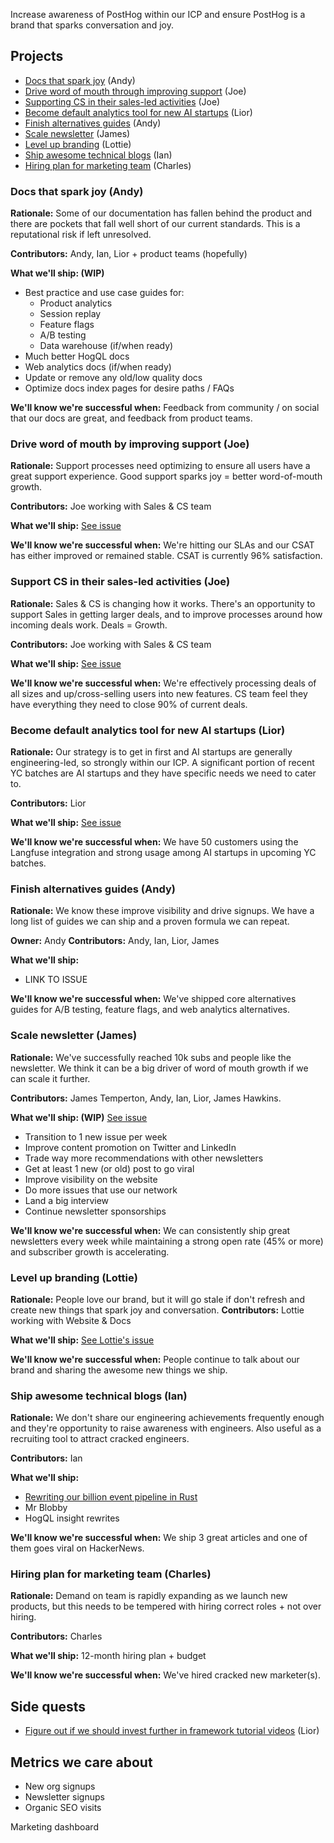 Increase awareness of PostHog within our ICP and ensure PostHog is a brand that sparks conversation and joy.

## Projects

- [Docs that spark joy](#docs-that-spark-joy-andy) (Andy)
- [Drive word of mouth through improving support](#drive-word-of-mouth-through-improving-support-joe) (Joe)
- [Supporting CS in their sales-led activities](#supporting-cs-in-their-sales-led-activities-joe) (Joe)
- [Become default analytics tool for new AI startups](#become-default-analytics-tool-for-new-ai-startups-lior) (Lior)
- [Finish alternatives guides](#finish-alternatives-guides-andy) (Andy)
- [Scale newsletter](#scale-newsletter-james) (James)
- [Level up branding](#level-up-branding-lottie) (Lottie)
- [Ship awesome technical blogs](#ship-awesome-technical-blogs-ian) (Ian)
- [Hiring plan for marketing team](#hiring-plan-for-marketing-team-charles) (Charles)

### Docs that spark joy (Andy)

**Rationale:** Some of our documentation has fallen behind the product and there are pockets that fall well short of our current standards. This is a reputational risk if left unresolved.

**Contributors:** Andy, Ian, Lior + product teams (hopefully)

**What we'll ship: (WIP)**
- Best practice and use case guides for:
  - Product analytics
  - Session replay
  - Feature flags
  - A/B testing
  - Data warehouse (if/when ready)
- Much better HogQL docs
- Web analytics docs (if/when ready)
- Update or remove any old/low quality docs
- Optimize docs index pages for desire paths / FAQs

**We'll know we're successful when:** Feedback from community / on social that our docs are great, and feedback from product teams.

### Drive word of mouth by improving support (Joe)

**Rationale:** Support processes need optimizing to ensure all users have a great support experience. Good support sparks joy = better word-of-mouth growth.

**Contributors:** Joe working with Sales & CS team

**What we'll ship:** [See issue](https://github.com/PostHog/meta/issues/186)

**We'll know we're successful when:** We're hitting our SLAs and our CSAT has either improved or remained stable. CSAT is currently 96% satisfaction. 

### Support CS in their sales-led activities (Joe)

**Rationale:** Sales & CS is changing how it works. There's an opportunity to support Sales in getting larger deals, and to improve processes around how incoming deals work. Deals = Growth. 

**Contributors:** Joe working with Sales & CS team

**What we'll ship:** [See issue](https://github.com/PostHog/meta/issues/193)

**We'll know we're successful when:** We're effectively processing deals of all sizes and up/cross-selling users into new features. CS team feel they have everything they need to close 90% of current deals. 

### Become default analytics tool for new AI startups (Lior)

**Rationale:** Our strategy is to get in first and AI startups are generally engineering-led, so strongly within our ICP. A significant portion of recent YC batches are AI startups and they have specific needs we need to cater to.

**Contributors:** Lior

**What we'll ship:** [See issue](https://github.com/PostHog/meta/issues/190)

**We'll know we're successful when:** We have 50 customers using the Langfuse integration and strong usage among AI startups in upcoming YC batches.

### Finish alternatives guides (Andy)

**Rationale:** We know these improve visibility and drive signups. We have a long list of guides we can ship and a proven formula we can repeat.

**Owner:** Andy
**Contributors:** Andy, Ian, Lior, James

**What we'll ship:**
- LINK TO ISSUE

**We'll know we're successful when:** We've shipped core alternatives guides for A/B testing, feature flags, and web analytics alternatives.

### Scale newsletter (James)

**Rationale:** We've successfully reached 10k subs and people like the newsletter. We think it can be a big driver of word of mouth growth if we can scale it further.

**Contributors:** James Temperton, Andy, Ian, Lior, James Hawkins. 

**What we'll ship: (WIP)** [See issue](https://github.com/PostHog/meta/issues/192)
- Transition to 1 new issue per week
- Improve content promotion on Twitter and LinkedIn
- Trade way more recommendations with other newsletters
- Get at least 1 new (or old) post to go viral
- Improve visibility on the website
- Do more issues that use our network
- Land a big interview
- Continue newsletter sponsorships

**We'll know we're successful when:** We can consistently ship great newsletters every week while maintaining a strong open rate (45% or more) and subscriber growth is accelerating.

### Level up branding (Lottie)

**Rationale:** People love our brand, but it will go stale if don't refresh and create new things that spark joy and conversation.
**Contributors:** Lottie working with Website & Docs

**What we'll ship:** [See Lottie's issue](https://github.com/PostHog/meta/issues/191)

**We'll know we're successful when:** People continue to talk about our brand and sharing the awesome new things we ship.

### Ship awesome technical blogs (Ian)

**Rationale:** We don't share our engineering achievements frequently enough and they're opportunity to raise awareness with engineers. Also useful as a recruiting tool to attract cracked engineers.

**Contributors:** Ian

**What we'll ship:**
  - [Rewriting our billion event pipeline in Rust](https://github.com/PostHog/posthog.com/issues/7893)
  - Mr Blobby
  - HogQL insight rewrites

**We'll know we're successful when:** We ship 3 great articles and one of them goes viral on HackerNews.

### Hiring plan for marketing team (Charles)

**Rationale:** Demand on team is rapidly expanding as we launch new products, but this needs to be tempered with hiring correct roles + not over hiring.

**Contributors:** Charles

**What we'll ship:** 12-month hiring plan + budget

**We'll know we're successful when:** We've hired cracked new marketer(s).

## Side quests

- [Figure out if we should invest further in framework tutorial videos](https://github.com/PostHog/posthog.com/issues/7908) (Lior)

## Metrics we care about

- New org signups
- Newsletter signups
- Organic SEO visits

<PrivateLink url="https://us.posthog.com/project/2/dashboard/51661">Marketing dashboard</PrivateLink>